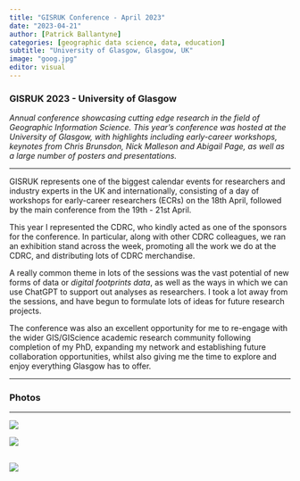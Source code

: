 ```yaml
---
title: "GISRUK Conference - April 2023"
date: "2023-04-21"
author: [Patrick Ballantyne]
categories: [geographic data science, data, education]
subtitle: "University of Glasgow, Glasgow, UK"
image: "goog.jpg"
editor: visual
---
```


### GISRUK 2023 - University of Glasgow

*Annual conference showcasing cutting edge research in the field of Geographic Information Science. This year's conference was hosted at the University of Glasgow, with highlights including early-career workshops, keynotes from Chris Brunsdon, Nick Malleson and Abigail Page, as well as a large number of posters and presentations.*

------------------------------------------------------------------------

GISRUK represents one of the biggest calendar events for researchers and industry experts in the UK and internationally, consisting of a day of workshops for early-career researchers (ECRs) on the 18th April, followed by the main conference from the 19th - 21st April.

This year I represented the CDRC, who kindly acted as one of the sponsors for the conference. In particular, along with other CDRC colleagues, we ran an exhibition stand across the week, promoting all the work we do at the CDRC, and distributing lots of CDRC merchandise.

A really common theme in lots of the sessions was the vast potential of new forms of data or *digital footprints data*, as well as the ways in which we can use ChatGPT to support out analyses as researchers. I took a lot away from the sessions, and have begun to formulate lots of ideas for future research projects.

The conference was also an excellent opportunity for me to re-engage with the wider GIS/GIScience academic research community following completion of my PhD, expanding my network and establishing future collaboration opportunities, whilst also giving me the time to explore and enjoy everything Glasgow has to offer.

------------------------------------------------------------------------

### Photos

------------------------------------------------------------------------

![](talk2.jpg)

![](carto-gen.jpg)

## ![](talk3.jpg)
